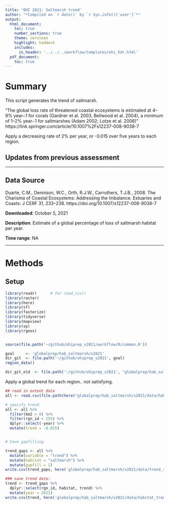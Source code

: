 ```yaml
---
title: 'OHI 2021: Saltmarsh trend'
author: "*Compiled on `r date()` by `r Sys.info()['user']`*"
output: 
  html_document:
    toc: true
    number_sections: true
    theme: cerulean
    highlight: haddock
    includes: 
      in_header: '../../../workflow/templates/ohi_hdr.html'
  pdf_document:
    toc: true
---
```


# Summary

This script generates the trend of saltmarsh. 

"The global loss rate of threatened coastal ecosystems is estimated at 4–9% year−1 for corals (Gardner et al. 2003, Bellwood et al. 2004), a minimum of 1–2% year−1 for saltmarshes (Adam 2002; Lotze et al. 2006)"
https://link.springer.com/article/10.1007%2Fs12237-008-9038-7

Apply a decreasing rate of 2% per year, or -0.015 over five years to each region.


## Updates from previous assessment

***
## Data Source 
Duarte, C.M., Dennison, W.C., Orth, R.J.W., Carruthers, T.J.B., 2008. The Charisma of Coastal Ecosystems: Addressing the Imbalance. Estuaries and Coasts: J CERF 31, 233–238. https://doi.org/10.1007/s12237-008-9038-7


**Downloaded**: October 5, 2021

**Description**:  Estimate of a global percentage of loss of saltmarsh habitat per year. 


**Time range**: NA


***
# Methods



## Setup
``` r
library(readr)      # for read_csv()
library(raster)
library(here)
library(sf)
library(fasterize)
library(tidyverse)
library(mapview)
library(sp)
library(rgeos)


source(file.path('~/github/ohiprep_v2021/workflow/R/common.R'))

goal     <- 'globalprep/hab_saltmarsh/v2021'
dir_git  <- file.path('~/github/ohiprep_v2021', goal)
region_data()

dir_git_old  <- file.path('~/github/ohiprep_v2021', "globalprep/hab_saltmarsh/v2012")

```


Apply a global trend for each region.. not satisfying. 

```r
## read in extent data
all <- read.csv(file.path(here("globalprep/hab_saltmarsh/v2021/data/habitat_extent_saltmarsh_updated.csv")))

# specify trend
all <- all %>%
  filter(km2 > 0) %>%
  filter(rgn_id < 255) %>%
  dplyr::select(-year) %>%
  mutate(trend = -0.015)


# Save gapfilling 

trend_gaps <- all %>%
  mutate(variable = "trend") %>%
  mutate(habitat = "saltmarsh") %>%
  mutate(gapfill = 1)
write.csv(trend_gaps, here('globalprep/hab_saltmarsh/v2021/data/trend_saltmarsh_gf.csv'), row.names=FALSE)

### save trend data:
trend <- trend_gaps %>%
  dplyr::select(rgn_id, habitat, trend) %>%
  mutate(year = 2021)
write.csv(trend, here('globalprep/hab_saltmarsh/v2021/data/habitat_trend_saltmarsh_updated.csv'), row.names=FALSE)

```

